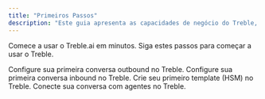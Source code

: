 ```yaml
---
title: "Primeiros Passos"
description: "Este guia apresenta as capacidades de negócio do Treble, a plataforma para desenvolver com o Treble e como começar a construir."
---
```


Comece a usar o Treble.ai em minutos. Siga estes passos para começar a usar o Treble.

<CardGroup cols={2}>
    <Card 
        title="Conversa Outbound" 
        icon="square-up-right"
        href="/pt/docs/intro-to-treble/outbound-convo"
    >
        Configure sua primeira conversa outbound no Treble.
    </Card>
    <Card 
        title="Conversa Inbound" 
        icon="square-down-left"
        href="/pt/docs/intro-to-treble/inbound-convo"
    >
        Configure sua primeira conversa inbound no Treble.
    </Card>
    <Card 
        title="Criar primeiro template (HSM)" 
        icon="square-h"
        href="/pt/docs/meta/hsm-templates"
    >
        Crie seu primeiro template (HSM) no Treble.
    </Card>
    <Card 
        title="Conectar minha conversa com agentes" 
        icon="circle-user"
        href="/pt/docs/build-with-treble/blocks/agent"
    >
        Conecte sua conversa com agentes no Treble.
    </Card>
</CardGroup> 